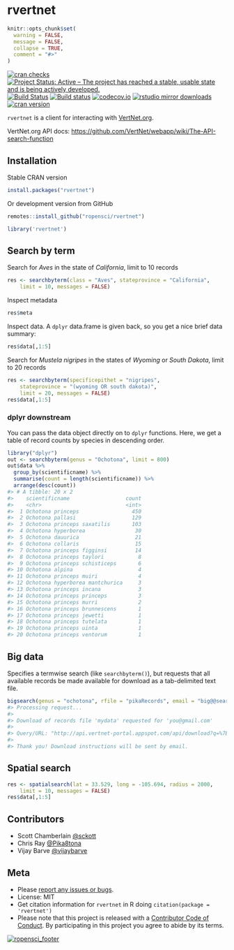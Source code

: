 rvertnet
=======

```r
knitr::opts_chunk$set(
  warning = FALSE,
  message = FALSE,
  collapse = TRUE,
  comment = "#>"
)
```

[![cran checks](https://cranchecks.info/badges/worst/rvertnet)](https://cranchecks.info/pkgs/rvertnet)
[![Project Status: Active – The project has reached a stable, usable state and is being actively developed.](https://www.repostatus.org/badges/latest/active.svg)](https://www.repostatus.org/#active)
[![Build Status](https://travis-ci.org/ropensci/rvertnet.svg?branch=master)](https://travis-ci.org/ropensci/rvertnet)
[![Build status](https://ci.appveyor.com/api/projects/status/duyrffhdrstu840v?svg=true)](https://ci.appveyor.com/project/sckott/rvertnet)
[![codecov.io](https://codecov.io/github/ropensci/rvertnet/coverage.svg?branch=master)](https://codecov.io/github/ropensci/rvertnet?branch=master)
[![rstudio mirror downloads](https://cranlogs.r-pkg.org/badges/grand-total/rvertnet?color=2ECC71)](https://github.com/metacran/cranlogs.app)
[![cran version](https://www.r-pkg.org/badges/version/rvertnet)](https://cran.r-project.org/package=rvertnet)


`rvertnet` is a client for interacting with [VertNet.org](http://vertnet.org/).

VertNet.org API docs: <https://github.com/VertNet/webapp/wiki/The-API-search-function>

## Installation

Stable CRAN version

```r
install.packages("rvertnet")
```

Or development version from GitHub

```r
remotes::install_github("ropensci/rvertnet")
```

```r
library('rvertnet')
```

## Search by term

Search for _Aves_ in the state of _California_, limit to 10 records

```r
res <- searchbyterm(class = "Aves", stateprovince = "California",
    limit = 10, messages = FALSE)
```

Inspect metadata

```r
res$meta
```

Inspect data. A `dplyr` data.frame is given back, so you get a nice brief data summary:

```r
res$data[,1:5]
```

Search for _Mustela nigripes_ in the states of _Wyoming_ or _South Dakota_, limit to 20 records

```r
res <- searchbyterm(specificepithet = "nigripes",
    stateprovince = "(wyoming OR south dakota)", 
    limit = 20, messages = FALSE)
res$data[,1:5]
```

### dplyr downstream

You can pass the data object directly on to `dplyr` functions. Here, we get a table of record counts by species in descending order.

```r
library("dplyr")
out <- searchbyterm(genus = "Ochotona", limit = 800)
out$data %>%
  group_by(scientificname) %>%
  summarise(count = length(scientificname)) %>%
  arrange(desc(count))
#> # A tibble: 20 x 2
#>    scientificname                  count
#>    <chr>                           <int>
#>  1 Ochotona princeps                 450
#>  2 Ochotona pallasi                  129
#>  3 Ochotona princeps saxatilis       103
#>  4 Ochotona hyperborea                30
#>  5 Ochotona dauurica                  21
#>  6 Ochotona collaris                  15
#>  7 Ochotona princeps figginsi         14
#>  8 Ochotona princeps taylori           8
#>  9 Ochotona princeps schisticeps       6
#> 10 Ochotona alpina                     4
#> 11 Ochotona princeps muiri             4
#> 12 Ochotona hyperborea mantchurica     3
#> 13 Ochotona princeps incana            3
#> 14 Ochotona princeps princeps          3
#> 15 Ochotona princeps murri             2
#> 16 Ochotona princeps brunnescens       1
#> 17 Ochotona princeps jewetti           1
#> 18 Ochotona princeps tutelata          1
#> 19 Ochotona princeps uinta             1
#> 20 Ochotona princeps ventorum          1
```


## Big data

Specifies a termwise search (like `searchbyterm()`), but requests that all available records be made available for download as a tab-delimited text file.

```r
bigsearch(genus = "ochotona", rfile = "pikaRecords", email = "big@@search.luv")
#> Processing request...
#>
#> Download of records file 'mydata' requested for 'you@gmail.com'
#>
#> Query/URL: "http://api.vertnet-portal.appspot.com/api/download?q=%7B%22q%22:%22genus:ochotona%22,%22n%22:%22mydata%22,%22e%22:%22you@gmail.com%22%7D"
#>
#> Thank you! Download instructions will be sent by email.
```

## Spatial search

```r
res <- spatialsearch(lat = 33.529, long = -105.694, radius = 2000,
    limit = 10, messages = FALSE)
res$data[,1:5]
```

## Contributors

* Scott Chamberlain [@sckott](https://github.com/sckott)
* Chris Ray [@Pika8tona](https://github.com/Pika8tona)
* Vijay Barve [@vijaybarve](https://github.com/vijaybarve)

## Meta

* Please [report any issues or bugs](https://github.com/ropensci/rvertnet/issues).
* License: MIT
* Get citation information for `rvertnet` in R doing `citation(package = 'rvertnet')`
* Please note that this project is released with a [Contributor Code of Conduct][coc].
By participating in this project you agree to abide by its terms.

[![ropensci_footer](https://ropensci.org/public_images/github_footer.png)](https://ropensci.org)

[coc]: https://github.com/ropensci/rvertnet/blob/master/CODE_OF_CONDUCT.md
